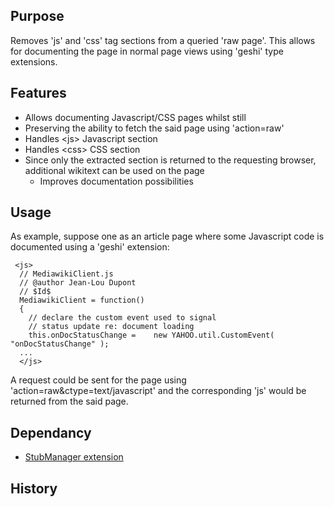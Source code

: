 {{Extension
|name        = RawPageTools
|status      = beta
|type        = other
|author      = [[user:jldupont|Jean-Lou Dupont]]
|image       =
|version     = See SVN ($Id$)
|update      =
|mediawiki   = tested on 1.10 but probably works with a earlier versions
|download    = [http://mediawiki.googlecode.com/svn/trunk/extensions/RawPageTools/ SVN]
|readme      =
|changelog   =
|description = 
|parameters  =
|rights      =
|example     =
}}
== Purpose==
Removes 'js' and 'css' tag sections from a queried 'raw page'. This allows for documenting the page in normal page views using
'geshi' type extensions.

== Features ==
* Allows documenting Javascript/CSS pages whilst still 
* Preserving the ability to fetch the said page using 'action=raw'
* Handles <nowiki><js></nowiki> Javascript section
* Handles <nowiki><css></nowiki> CSS section
* Since only the extracted section is returned to the requesting browser, additional wikitext can be used on the page
** Improves documentation possibilities

== Usage ==
As example, suppose one as an article page where some Javascript code is documented using
a 'geshi' extension:
<pre>
 <js>
  // MediawikiClient.js
  // @author Jean-Lou Dupont
  // $Id$
  MediawikiClient = function()
  {
	// declare the custom event used to signal
	// status update re: document loading
	this.onDocStatusChange =	new YAHOO.util.CustomEvent( "onDocStatusChange" );
  ...
  </js>
</pre>
A request could be sent for the page using 'action=raw&ctype=text/javascript' and the corresponding 'js' would be
returned from the said page.

== Dependancy ==
* [[Extension:StubManager|StubManager extension]]

{{Pear|RawPageTools}}

== History ==
